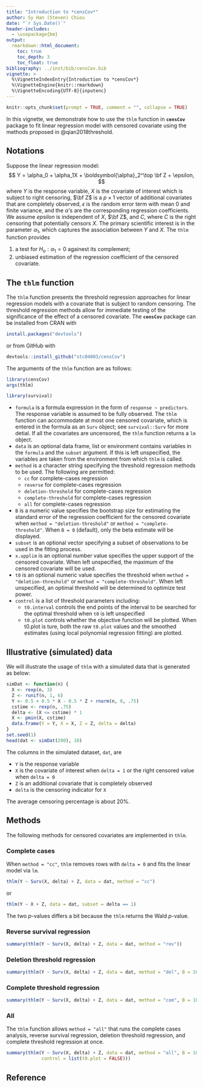 ```yaml
---
title: "Introduction to *censCov*"
author: Sy Han (Steven) Chiou
date: "`r Sys.Date()`"
header-includes:
  - \usepackage{bm}
output:
  rmarkdown::html_document:
    toc: true
    toc_depth: 3
    toc_float: true
bibliography: ../inst/bib/censCov.bib
vignette: >
  %\VignetteIndexEntry{Introduction to *censCov*}
  %\VignetteEngine{knitr::rmarkdown}
  %\VignetteEncoding{UTF-8}{inputenc}
---
```


```r
knitr::opts_chunk$set(prompt = TRUE, comment = "", collapse = TRUE)
```
In this vignette, we demonstrate how to use the `thlm` function in
__`censCov`__ package to fit linear regression model with censored covariate
using the methods proposed in @qian2018threshold.

## Notations
Suppose the linear regression model: 
$$ Y = \alpha_0 + \alpha_1X + \boldsymbol{\alpha}_2^\top \bf Z + \epsilon, $$
where $Y$ is the response variable, $X$ is the covariate of interest which is subject to right censoring, 
$\bf Z$ is a $p\times 1$ vector of additional covariates that are completely observed, 
$\epsilon$ is the random error term with mean 0 and finite variance, 
and the $\alpha$'s are the corresponding regression coefficients.
We assume $epsilon$ is independent of $X$, $\bf Z$, and $C$, where
$C$ is the right censoring that potentially censors $X$.
The primary scientific interest is in the parameter $\alpha_1$, 
which captures the association between $Y$ and $X$. 
The `thlm` function provides 

  1. a test for $H_o: \alpha_1 = 0$ againest its complement;
  2. unbiased estimation of the regression coefficient of the censored covariate.

## The `thlm` function
The `thlm` function presents the threshold regression approaches for linear regression models with a covariate that is subject to random censoring.
The threshold regression methods allow for immediate testing of the significance of the effect of a censored covariate.
The __`censCov`__ package can be installed from CRAN with 
```R
install.packages("devtools")
```
or from GitHub with
```R
devtools::install_github("stc04003/censCov")
```
The arguments of the `thlm` function are as follows:
```R
library(censCov)
args(thlm)
```
```R
library(survival)
```
  - `formula` is a formula expression in the form of `response ~ predictors`. The response variable is assumed to be fully observed. 
  The `thlm` function can accommodate at most one censored covariate, which is entered in the formula as an `Surv` object; 
  see `survival::Surv` for more detial.
  If all the covariates are uncensored, the `thlm` function returns a `lm` object.
  - `data` is an optional data frame, list or environment contains variables in the `formula` and the `subset` argument. If this is left unspecified, the variables are taken from the environment from which `thlm` is called.
  - `method` is a character string specifying the threshold regression methods to be used. The following are permitted:
    - `cc` for complete-cases regression
    - `reverse` for complete-cases regression
    - `deletion-threshold` for complete-cases regression
    - `complete-threshold` for complete-cases regression
    - `all` for complete-cases regression
  - `B` is a numeric value specifies the bootstrap size for estimating the standard error of the regression coefficient for the
  censored covariate when `method = "deletion-threshold"` or `method = "complete-threshold"`.
  When `B = 0` (default), only the beta estimate will be displayed.
  - `subset` is an optional vector specifying a subset of observations to be used in the fitting process.
  - `x.upplim` is an optional number value specifies the upper support of the censored covariate. 
  When left unspecified, the maximum of the censored covariate will be used.
  - `t0` is an optional numeric value specifies the threshold when `method = "deletion-threshold"` or `method = "complete-threshold"`.
  When left unspecified, an optimal threshold will be determined to optimize test power.
  - `control` is a list of threshold parameters including:
    - `t0.interval` controls the end points of the interval to be searched for the optimal threshold when `t0` is left unspecified
    - `t0.plot` controls whether the objective function will be plotted. When t0.plot is ture, both the raw `t0.plot` values and the smoothed estimates (using local polynomial regression fitting) are plotted.

## Illustrative (simulated) data
We will illustrate the usage of `thlm` with a simulated data that is generated as below:
```R
simDat <- function(n) {
  X <- rexp(n, 3)
  Z <- runif(n, 1, 6)
  Y <- 0.5 + 0.5 * X - 0.5 * Z + rnorm(n, 0, .75)
  cstime <- rexp(n, .75)
  delta <- (X <= cstime) * 1
  X <- pmin(X, cstime)
  data.frame(Y = Y, X = X, Z = Z, delta = delta)
}
set.seed(1)
head(dat <- simDat(200), 10)
```
The columns in the simulated dataset, `dat`, are

  - `Y` is the response variable
  - `X` is the covariate of interest when `delta = 1` or the right censored value when `delta = 0`
  - `Z` is an additional covariate that is completely observed
  - `delta` is the censoring indicator for `X`

The average censoring percentage is about 20\%.

## Methods
The following methods for censored covariates are implemented in `thlm`.

### Complete cases
When `method = "cc"`, `thlm` removes rows with `delta = 0` and 
fits the linear model via `lm`.
```R
thlm(Y ~ Surv(X, delta) + Z, data = dat, method = "cc")
```
or
```R
thlm(Y ~ X + Z, data = dat, subset = delta == 1)
```
The two $p$-values differs a bit because the `thlm` returns the Wald $p$-value.

### Reverse survival regression
```R
summary(thlm(Y ~ Surv(X, delta) + Z, data = dat, method = "rev"))
```

### Deletion threshold regression
```R
summary(thlm(Y ~ Surv(X, delta) + Z, data = dat, method = "del", B = 100))
```

### Complete threshold regression
```R
summary(thlm(Y ~ Surv(X, delta) + Z, data = dat, method = "com", B = 100))
```

### All
The `thlm` function allows `method = "all"` that runs the complete cases analysis, reverse survival regression, deletion threshold regression, and complete threshold regression at once.
```R
summary(thlm(Y ~ Surv(X, delta) + Z, data = dat, method = "all", B = 100, 
             control = list(t0.plot = FALSE)))
```

## Reference